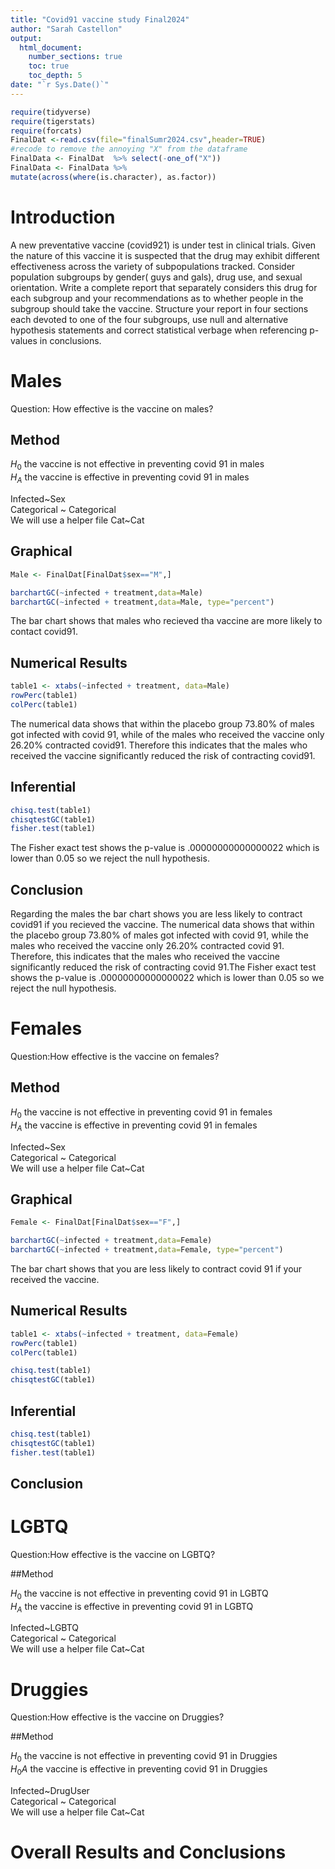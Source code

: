 ```yaml
---
title: "Covid91 vaccine study Final2024"
author: "Sarah Castellon"
output: 
  html_document:
    number_sections: true
    toc: true
    toc_depth: 5
date: "`r Sys.Date()`" 
---
```


```r
require(tidyverse)
require(tigerstats)
require(forcats)
FinalDat <-read.csv(file="finalSumr2024.csv",header=TRUE)
#recode to remove the annoying "X" from the dataframe
FinalData <- FinalDat  %>% select(-one_of("X"))
FinalData <- FinalData %>%
mutate(across(where(is.character), as.factor))
```

# Introduction

A new  preventative vaccine (covid921) is under test in clinical trials. Given the nature of this vaccine it is suspected that the drug may exhibit different effectiveness across the variety of subpopulations tracked. Consider population subgroups by gender( guys and gals), drug use, and sexual orientation. Write a complete report that separately considers this drug for each subgroup and your recommendations as to whether people in the subgroup should take the vaccine. Structure your report in four sections each devoted to one of the four subgroups, use null and alternative hypothesis statements and correct statistical verbage when referencing p-values in conclusions.


# Males

Question: How effective is the vaccine on males?

## Method 

$H_0$ the vaccine is not effective in preventing covid 91 in males  
$H_A$ the vaccine is effective in preventing covid 91 in males  

Infected~Sex  
Categorical ~ Categorical   
We will use a helper file Cat~Cat  

## Graphical  

```r
Male <- FinalDat[FinalDat$sex=="M",]
```

```r
barchartGC(~infected + treatment,data=Male)
barchartGC(~infected + treatment,data=Male, type="percent")

```
The bar chart shows that males who recieved tha vaccine are more likely to contact covid91.  

## Numerical Results

```r
table1 <- xtabs(~infected + treatment, data=Male)
rowPerc(table1)
colPerc(table1)
```
The numerical data shows that within the placebo group 73.80% of males got infected with covid 91, while of the males who received the vaccine only 26.20% contracted covid91. Therefore this indicates that the males who received the vaccine significantly reduced the risk of contracting covid91.


## Inferential  
```r
chisq.test(table1)
chisqtestGC(table1)
fisher.test(table1)
``` 

The Fisher exact test shows the p-value is .00000000000000022 which is lower than 0.05 so we reject the null hypothesis.  

## Conclusion 

Regarding the males the bar chart shows you are less likely to contract covid91 if you recieved the vaccine. The numerical data shows that within the placebo group 73.80% of males got infected with covid 91, while the males who received the vaccine only 26.20% contracted covid 91. Therefore, this indicates that the males who received the vaccine significantly reduced the risk of contracting covid 91.The Fisher exact test shows the p-value is .00000000000000022 which is lower than 0.05 so we reject the null hypothesis.    

# Females

Question:How effective is the vaccine on females?

## Method 

$H_0$ the vaccine is not effective in preventing covid 91 in females  
$H_A$ the vaccine is effective in preventing covid 91 in females  

Infected~Sex  
Categorical ~ Categorical   
We will use a helper file Cat~Cat    

## Graphical  

```r
Female <- FinalDat[FinalDat$sex=="F",]
```

```r
barchartGC(~infected + treatment,data=Female)
barchartGC(~infected + treatment,data=Female, type="percent")

```
The bar chart shows that you are less likely to contract covid 91 if your received the vaccine.   

## Numerical Results

```r
table1 <- xtabs(~infected + treatment, data=Female)
rowPerc(table1)
colPerc(table1)
```

```r
chisq.test(table1)
chisqtestGC(table1)
```

## Inferential  
```r
chisq.test(table1)
chisqtestGC(table1)
fisher.test(table1)
``` 

## Conclusion

# LGBTQ

Question:How effective is the vaccine on LGBTQ?

##Method 

$H_0$ the vaccine is not effective in preventing covid 91 in LGBTQ  
$H_A$ the vaccine is effective in preventing covid 91 in LGBTQ  

Infected~LGBTQ  
Categorical ~ Categorical   
We will use a helper file Cat~Cat    



# Druggies

Question:How effective is the vaccine on Druggies?

##Method 

$H_0$ the vaccine is not effective in preventing covid 91 in Druggies  
$H_0A$ the vaccine is effective in preventing covid 91 in Druggies  

Infected~DrugUser  
Categorical ~ Categorical   
We will use a helper file Cat~Cat   

# Overall Results and Conclusions